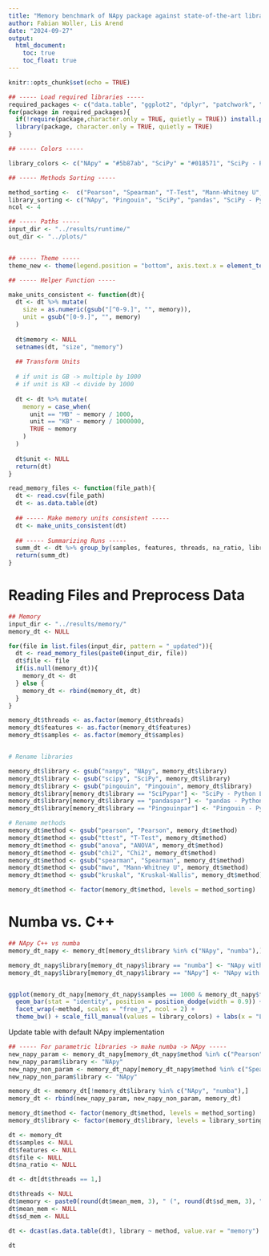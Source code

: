 ```yaml
---
title: "Memory benchmark of NApy package against state-of-the-art libraries on simulated data"
author: Fabian Woller, Lis Arend
date: "2024-09-27"
output: 
  html_document:
    toc: true
    toc_float: true
---
```


```r
knitr::opts_chunk$set(echo = TRUE)

## ----- Load required libraries -----
required_packages <- c("data.table", "ggplot2", "dplyr", "patchwork", "RColorBrewer", "patchwork", "ggpubr")
for(package in required_packages){
  if(!require(package,character.only = TRUE, quietly = TRUE)) install.packages(package, dependencies = TRUE, quietly = TRUE)
  library(package, character.only = TRUE, quietly = TRUE)
}

## ----- Colors -----

library_colors <- c("NApy" = "#5b87ab", "SciPy" = "#018571", "SciPy - Python Loop" = "#80CDC1" , "pandas" = "#C01C8B", "Pingouin - Python Loop" = "#B2182B", "Pingouin" = "#F4A582","pandas - Python Loop" = "#F1B6DA", "NApy with Numba" = "#203f58", "NApy with C++" = "#acbed2")

## ----- Methods Sorting -----

method_sorting <-  c("Pearson", "Spearman", "T-Test", "Mann-Whitney U", "ANOVA", "Kruskal-Wallis", "Chi2")
library_sorting <- c("NApy", "Pingouin", "SciPy", "pandas", "SciPy - Python Loop", "pandas - Python Loop")
ncol <- 4

## ----- Paths -----
input_dir <- "../results/runtime/"
out_dir <- "../plots/"


## ----- Theme -----
theme_new <- theme(legend.position = "bottom", axis.text.x = element_text(size = 12), axis.text.y = element_text(size = 12), axis.title.x = element_text(size = 14), axis.title.y = element_text(size = 14), legend.text = element_text(size = 12), legend.title = element_text(size = 14), strip.text = element_text(size = 14))

## ----- Helper Function -----

make_units_consistent <- function(dt){
  dt <- dt %>% mutate(
    size = as.numeric(gsub("[^0-9.]", "", memory)),
    unit = gsub("[0-9.]", "", memory)
  )
  
  dt$memory <- NULL
  setnames(dt, "size", "memory")
  
  ## Transform Units
  
  # if unit is GB -> multiple by 1000
  # if unit is KB -< divide by 1000
  
  dt <- dt %>% mutate(
    memory = case_when(
      unit == "MB" ~ memory / 1000,
      unit == "KB" ~ memory / 1000000,
      TRUE ~ memory
    )
  )
  
  dt$unit <- NULL
  return(dt)
}

read_memory_files <- function(file_path){
  dt <- read.csv(file_path)
  dt <- as.data.table(dt)
  
  ## ----- Make memory units consistent -----
  dt <- make_units_consistent(dt)
  
  ## ----- Summarizing Runs -----
  summ_dt <- dt %>% group_by(samples, features, threads, na_ratio, library, method) %>% summarize(mean_mem = mean(memory, na.rm = TRUE), sd_mem = sd(memory, na.rm = TRUE))
  return(summ_dt)
}

```

# Reading Files and Preprocess Data

```r
## Memory 
input_dir <- "../results/memory/"
memory_dt <- NULL

for(file in list.files(input_dir, pattern = "_updated")){
  dt <- read_memory_files(paste0(input_dir, file))
  dt$file <- file
  if(is.null(memory_dt)){
    memory_dt <- dt
  } else {
    memory_dt <- rbind(memory_dt, dt)
  }
}

memory_dt$threads <- as.factor(memory_dt$threads)
memory_dt$features <- as.factor(memory_dt$features)
memory_dt$samples <- as.factor(memory_dt$samples)


# Rename libraries

memory_dt$library <- gsub("nanpy", "NApy", memory_dt$library)
memory_dt$library <- gsub("scipy", "SciPy", memory_dt$library)
memory_dt$library <- gsub("pingouin", "Pingouin", memory_dt$library)
memory_dt$library[memory_dt$library == "SciPypar"] <- "SciPy - Python Loop"
memory_dt$library[memory_dt$library == "pandaspar"] <- "pandas - Python Loop"
memory_dt$library[memory_dt$library == "Pingouinpar"] <- "Pingouin - Python Loop"

# Rename methods
memory_dt$method <- gsub("pearson", "Pearson", memory_dt$method)
memory_dt$method <- gsub("ttest", "T-Test", memory_dt$method)
memory_dt$method <- gsub("anova", "ANOVA", memory_dt$method)
memory_dt$method <- gsub("chi2", "Chi2", memory_dt$method)
memory_dt$method <- gsub("spearman", "Spearman", memory_dt$method)
memory_dt$method <- gsub("mwu", "Mann-Whitney U", memory_dt$method)
memory_dt$method <- gsub("kruskal", "Kruskal-Wallis", memory_dt$method) # in runtime = kruskal_wallis

memory_dt$method <- factor(memory_dt$method, levels = method_sorting)

```

# Numba vs. C++ 

```r

## NApy C++ vs numba
memory_dt_napy <- memory_dt[memory_dt$library %in% c("NApy", "numba"),]

memory_dt_napy$library[memory_dt_napy$library == "numba"] <- "NApy with Numba"
memory_dt_napy$library[memory_dt_napy$library == "NApy"] <- "NApy with C++"


ggplot(memory_dt_napy[memory_dt_napy$samples == 1000 & memory_dt_napy$features == 1000,], aes(x = threads, y = mean_mem, fill = library)) + 
  geom_bar(stat = "identity", position = position_dodge(width = 0.9)) + geom_errorbar(aes(ymin = mean_mem - sd_mem, ymax = mean_mem + sd_mem), width = 0.2, position = position_dodge(width = 0.9)) +
  facet_wrap(~method, scales = "free_y", ncol = 2) + 
  theme_bw() + scale_fill_manual(values = library_colors) + labs(x = "Library", y = "Mean Runtime (s)", color = "Library") + theme_new
```

Update table with default NApy implementation

```r
## ----- For parametric libraries -> make numba -> NApy -----
new_napy_param <- memory_dt_napy[memory_dt_napy$method %in% c("Pearson", "Chi2", "ANOVA", "T-Test") & memory_dt_napy$library == "NApy with Numba",]
new_napy_param$library <- "NApy"
new_napy_non_param <- memory_dt_napy[memory_dt_napy$method %in% c("Spearman", "Kruskal-Wallis", "Mann-Whitney U") & memory_dt_napy$library == "NApy with C++",]
new_napy_non_param$library <- "NApy"

memory_dt <- memory_dt[!memory_dt$library %in% c("NApy", "numba"),]
memory_dt <- rbind(new_napy_param, new_napy_non_param, memory_dt)

memory_dt$method <- factor(memory_dt$method, levels = method_sorting)
memory_dt$library <- factor(memory_dt$library, levels = library_sorting)

```


```r
dt <- memory_dt
dt$samples <- NULL
dt$features <- NULL
dt$file <- NULL
dt$na_ratio <- NULL

dt <- dt[dt$threads == 1,]

dt$threads <- NULL
dt$memory <- paste0(round(dt$mean_mem, 3), " (", round(dt$sd_mem, 3), ")")
dt$mean_mem <- NULL
dt$sd_mem <- NULL

dt <- dcast(as.data.table(dt), library ~ method, value.var = "memory")

dt
```






